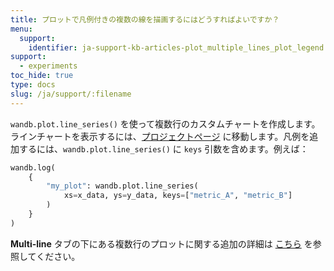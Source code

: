 ```yaml
---
title: プロットで凡例付きの複数の線を描画するにはどうすればよいですか？
menu:
  support:
    identifier: ja-support-kb-articles-plot_multiple_lines_plot_legend
support:
  - experiments
toc_hide: true
type: docs
slug: /ja/support/:filename
---
```

`wandb.plot.line_series()` を使って複数行のカスタムチャートを作成します。 ラインチャートを表示するには、[プロジェクトページ](/ja/guides/track/project-page/) に移動します。凡例を追加するには、`wandb.plot.line_series()` に `keys` 引数を含めます。例えば：

```python
wandb.log(
    {
        "my_plot": wandb.plot.line_series(
            xs=x_data, ys=y_data, keys=["metric_A", "metric_B"]
        )
    }
)
```

**Multi-line** タブの下にある複数行のプロットに関する追加の詳細は [こちら](/ja/guides/track/log/plots/#basic-charts) を参照してください。